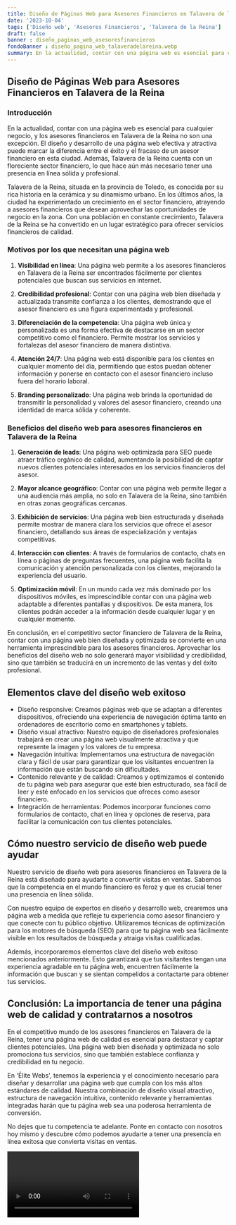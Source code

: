 ```yaml
---
title: Diseño de Páginas Web para Asesores Financieros en Talavera de la Reina
date: '2023-10-04'
tags: ['Diseño web', 'Asesores Financieros', 'Talavera de la Reina']
draft: false
banner : diseño_paginas_web_asesoresfinancieros
fondoBanner : diseño_pagina_web_talaveradelareina.webp
summary: En la actualidad, contar con una página web es esencial para cualquier negocio, y los asesores financieros en Talavera de la Reina no son una excepción. El diseño y desarrollo de una página web efectiva y atractiva puede marcar la diferencia entre el éxito y el fracaso de un asesor financiero en esta ciudad. Además, Talavera de la Reina cuenta con un floreciente sector financiero, lo que hace aún más necesario tener una presencia en línea sólida y profesional.
---
```


## Diseño de Páginas Web para Asesores Financieros en Talavera de la Reina

### Introducción

En la actualidad, contar con una página web es esencial para cualquier negocio, y los asesores financieros en Talavera de la Reina no son una excepción. El diseño y desarrollo de una página web efectiva y atractiva puede marcar la diferencia entre el éxito y el fracaso de un asesor financiero en esta ciudad. Además, Talavera de la Reina cuenta con un floreciente sector financiero, lo que hace aún más necesario tener una presencia en línea sólida y profesional.

Talavera de la Reina, situada en la provincia de Toledo, es conocida por su rica historia en la cerámica y su dinamismo urbano. En los últimos años, la ciudad ha experimentado un crecimiento en el sector financiero, atrayendo a asesores financieros que desean aprovechar las oportunidades de negocio en la zona. Con una población en constante crecimiento, Talavera de la Reina se ha convertido en un lugar estratégico para ofrecer servicios financieros de calidad.

### Motivos por los que necesitan una página web

1. **Visibilidad en línea**: Una página web permite a los asesores financieros en Talavera de la Reina ser encontrados fácilmente por clientes potenciales que buscan sus servicios en internet.

2. **Credibilidad profesional**: Contar con una página web bien diseñada y actualizada transmite confianza a los clientes, demostrando que el asesor financiero es una figura experimentada y profesional.

3. **Diferenciación de la competencia**: Una página web única y personalizada es una forma efectiva de destacarse en un sector competitivo como el financiero. Permite mostrar los servicios y fortalezas del asesor financiero de manera distintiva.

4. **Atención 24/7**: Una página web está disponible para los clientes en cualquier momento del día, permitiendo que estos puedan obtener información y ponerse en contacto con el asesor financiero incluso fuera del horario laboral. 

5. **Branding personalizado**: Una página web brinda la oportunidad de transmitir la personalidad y valores del asesor financiero, creando una identidad de marca sólida y coherente.

### Beneficios del diseño web para asesores financieros en Talavera de la Reina

1. **Generación de leads**: Una página web optimizada para SEO puede atraer tráfico orgánico de calidad, aumentando la posibilidad de captar nuevos clientes potenciales interesados en los servicios financieros del asesor.

2. **Mayor alcance geográfico**: Contar con una página web permite llegar a una audiencia más amplia, no solo en Talavera de la Reina, sino también en otras zonas geográficas cercanas.

3. **Exhibición de servicios**: Una página web bien estructurada y diseñada permite mostrar de manera clara los servicios que ofrece el asesor financiero, detallando sus áreas de especialización y ventajas competitivas.

4. **Interacción con clientes**: A través de formularios de contacto, chats en línea o páginas de preguntas frecuentes, una página web facilita la comunicación y atención personalizada con los clientes, mejorando la experiencia del usuario.

5. **Optimización móvil**: En un mundo cada vez más dominado por los dispositivos móviles, es imprescindible contar con una página web adaptable a diferentes pantallas y dispositivos. De esta manera, los clientes podrán acceder a la información desde cualquier lugar y en cualquier momento.

En conclusión, en el competitivo sector financiero de Talavera de la Reina, contar con una página web bien diseñada y optimizada se convierte en una herramienta imprescindible para los asesores financieros. Aprovechar los beneficios del diseño web no solo generará mayor visibilidad y credibilidad, sino que también se traducirá en un incremento de las ventas y del éxito profesional.

<GifSeo />

<Cta />

## Elementos clave del diseño web exitoso

- Diseño responsive: Creamos páginas web que se adaptan a diferentes dispositivos, ofreciendo una experiencia de navegación óptima tanto en ordenadores de escritorio como en smartphones y tablets.
- Diseño visual atractivo: Nuestro equipo de diseñadores profesionales trabajará en crear una página web visualmente atractiva y que represente la imagen y los valores de tu empresa.
- Navegación intuitiva: Implementamos una estructura de navegación clara y fácil de usar para garantizar que los visitantes encuentren la información que están buscando sin dificultades.
- Contenido relevante y de calidad: Creamos y optimizamos el contenido de tu página web para asegurar que esté bien estructurado, sea fácil de leer y esté enfocado en los servicios que ofreces como asesor financiero.
- Integración de herramientas: Podemos incorporar funciones como formularios de contacto, chat en línea y opciones de reserva, para facilitar la comunicación con tus clientes potenciales.
    
## Cómo nuestro servicio de diseño web puede ayudar

Nuestro servicio de diseño web para asesores financieros en Talavera de la Reina está diseñado para ayudarte a convertir visitas en ventas. Sabemos que la competencia en el mundo financiero es feroz y que es crucial tener una presencia en línea sólida.

Con nuestro equipo de expertos en diseño y desarrollo web, crearemos una página web a medida que refleje tu experiencia como asesor financiero y que conecte con tu público objetivo. Utilizaremos técnicas de optimización para los motores de búsqueda (SEO) para que tu página web sea fácilmente visible en los resultados de búsqueda y atraiga visitas cualificadas.

Además, incorporaremos elementos clave del diseño web exitoso mencionados anteriormente. Esto garantizará que tus visitantes tengan una experiencia agradable en tu página web, encuentren fácilmente la información que buscan y se sientan compelidos a contactarte para obtener tus servicios.

## Conclusión: La importancia de tener una página web de calidad y contratarnos a nosotros

En el competitivo mundo de los asesores financieros en Talavera de la Reina, tener una página web de calidad es esencial para destacar y captar clientes potenciales. Una página web bien diseñada y optimizada no solo promociona tus servicios, sino que también establece confianza y credibilidad en tu negocio.

En 'Élite Webs', tenemos la experiencia y el conocimiento necesario para diseñar y desarrollar una página web que cumpla con los más altos estándares de calidad. Nuestra combinación de diseño visual atractivo, estructura de navegación intuitiva, contenido relevante y herramientas integradas harán que tu página web sea una poderosa herramienta de conversión.

No dejes que tu competencia te adelante. Ponte en contacto con nosotros hoy mismo y descubre cómo podemos ayudarte a tener una presencia en línea exitosa que convierta visitas en ventas.

<Video />

<CtaBot job='Asesores Financieros' city='Talavera de la Reina'/>

<Gmaps query='Talavera de la Reina+españa+maps' />